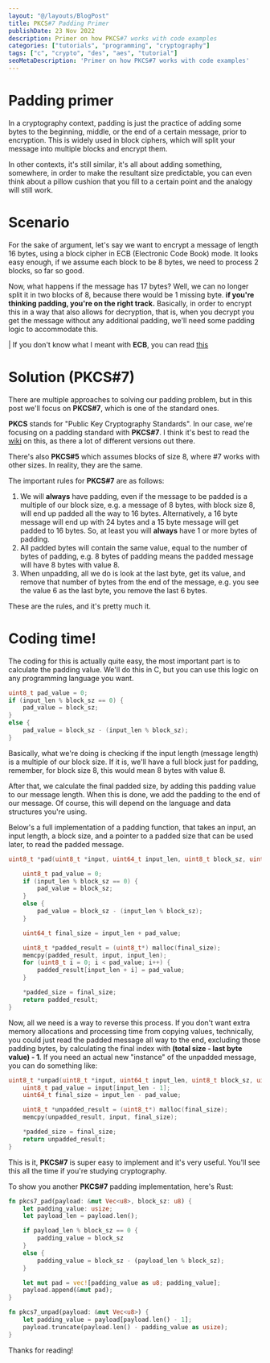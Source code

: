 ```yaml
---
layout: "@/layouts/BlogPost"
title: PKCS#7 Padding Primer
publishDate: 23 Nov 2022
description: Primer on how PKCS#7 works with code examples
categories: ["tutorials", "programming", "cryptography"]
tags: ["c", "crypto", "des", "aes", "tutorial"]
seoMetaDescription: 'Primer on how PKCS#7 works with code examples'
---
```


# Padding primer

In a cryptography context, padding is just the practice of adding some bytes to the beginning, middle, or the end of a certain message, 
prior to encryption. This is widely used in block ciphers, which will split your message into multiple blocks and encrypt them.

In other contexts, it's still similar, it's all about adding something, somewhere, in order to make the resultant size predictable, 
you can even think about a pillow cushion that you fill to a certain point and the analogy will still work.

# Scenario

For the sake of argument, let's say we want to encrypt a message of length 16 bytes, using a block cipher in ECB (Electronic Code Book) mode.
It looks easy enough, if we assume each block to be 8 bytes, we need to process 2 blocks, so far so good.

Now, what happens if the message has 17 bytes? Well, we can no longer split it in two blocks of 8, 
because there would be 1 missing byte. **if you're thinking padding, you're on the right track.** 
Basically, in order to encrypt this in a way that also allows for decryption, that is, when you decrypt 
you get the message without any additional padding, we'll need some padding logic to accommodate this.

| If you don't know what I meant with **ECB**, you can read [this](https://en.wikipedia.org/wiki/Block_cipher_mode_of_operation#Electronic_codebook_(ECB))

# Solution (PKCS#7)

There are multiple approaches to solving our padding problem, but in this post we'll focus on **PKCS#7**, which is one of the standard ones.

**PKCS** stands for "Public Key Cryptography Standards". In our case, we're focusing on a padding standard with **PKCS#7**. I think 
it's best to read the [wiki](https://en.wikipedia.org/wiki/PKCS) on this, as there a lot of different versions out there.

There's also **PKCS#5** which assumes blocks of size 8, where #7 works with other sizes. In reality, they are the same.

The important rules for **PKCS#7** are as follows:

1) We will **always** have padding, even if the message to be padded is a multiple of our block size, e.g. a message of 8 bytes, 
with block size 8, will end up padded all the way to 16 bytes. Alternatively, a 16 byte message will end up 
with 24 bytes and a 15 byte message will get padded to 16 bytes. So, at least you will **always** have 1 or more bytes of padding.
2) All padded bytes will contain the same value, equal to the number of bytes of padding, 
e.g. 8 bytes of padding means the padded message will have 8 bytes with value 8.
3) When unpadding, all we do is look at the last byte, get its value, and remove that number of 
bytes from the end of the message, e.g. you see the value 6 as the last byte, you remove the last 6 bytes.

These are the rules, and it's pretty much it. 

# Coding time!

The coding for this is actually quite easy, the most important part is to calculate the padding value. 
We'll do this in C, but you can use this logic on any programming language you want.

```c
uint8_t pad_value = 0;
if (input_len % block_sz == 0) {
	pad_value = block_sz;
}
else {
	pad_value = block_sz - (input_len % block_sz);
}
```

Basically, what we're doing is checking if the input length (message length) is a multiple of our block size. 
If it is, we'll have a full block just for padding, remember, for block size 8, this would mean 8 bytes with value 8.

After that, we calculate the final padded size, by adding this padding value to our message length. 
When this is done, we add the padding to the end of our message. 
Of course, this will depend on the language and data structures you're using.

Below's a full implementation of a padding function, that takes an input, an input length, a block size, 
and a pointer to a padded size that can be used later, to read the padded message.

```c
uint8_t *pad(uint8_t *input, uint64_t input_len, uint8_t block_sz, uint64_t *padded_size) {

	uint8_t pad_value = 0;
	if (input_len % block_sz == 0) {
		pad_value = block_sz;
	}
	else {
		pad_value = block_sz - (input_len % block_sz);
	}

	uint64_t final_size = input_len + pad_value;

	uint8_t *padded_result = (uint8_t*) malloc(final_size);
	memcpy(padded_result, input, input_len);
	for (uint8_t i = 0; i < pad_value; i++) {
		padded_result[input_len + i] = pad_value;
	}

	*padded_size = final_size;
	return padded_result;
}
```

Now, all we need is a way to reverse this process. If you don't want extra memory allocations and processing 
time from copying values, technically, you could just read the padded message all way to the end, 
excluding those padding bytes, by calculating the final index with **(total size - last byte value) - 1**. 
If you need an actual new "instance" of the unpadded message, you can do something like:

```c
uint8_t *unpad(uint8_t *input, uint64_t input_len, uint8_t block_sz, uint64_t *padded_size) {
	uint8_t pad_value = input[input_len - 1];
	uint64_t final_size = input_len - pad_value;

	uint8_t *unpadded_result = (uint8_t*) malloc(final_size);
	memcpy(unpadded_result, input, final_size);

	*padded_size = final_size;
	return unpadded_result;
}
```

This is it, **PKCS#7** is super easy to implement and it's very useful. 
You'll see this all the time if you're studying cryptography.

To show you another **PKCS#7** padding implementation, here's Rust:

```rust
fn pkcs7_pad(payload: &mut Vec<u8>, block_sz: u8) {
    let padding_value: usize;
    let payload_len = payload.len();

    if payload_len % block_sz == 0 {
        padding_value = block_sz
    }
    else {
        padding_value = block_sz - (payload_len % block_sz);
    }

    let mut pad = vec![padding_value as u8; padding_value];
    payload.append(&mut pad);
}

fn pkcs7_unpad(payload: &mut Vec<u8>) {
    let padding_value = payload[payload.len() - 1];
    payload.truncate(payload.len() - padding_value as usize);
}
```

Thanks for reading!
